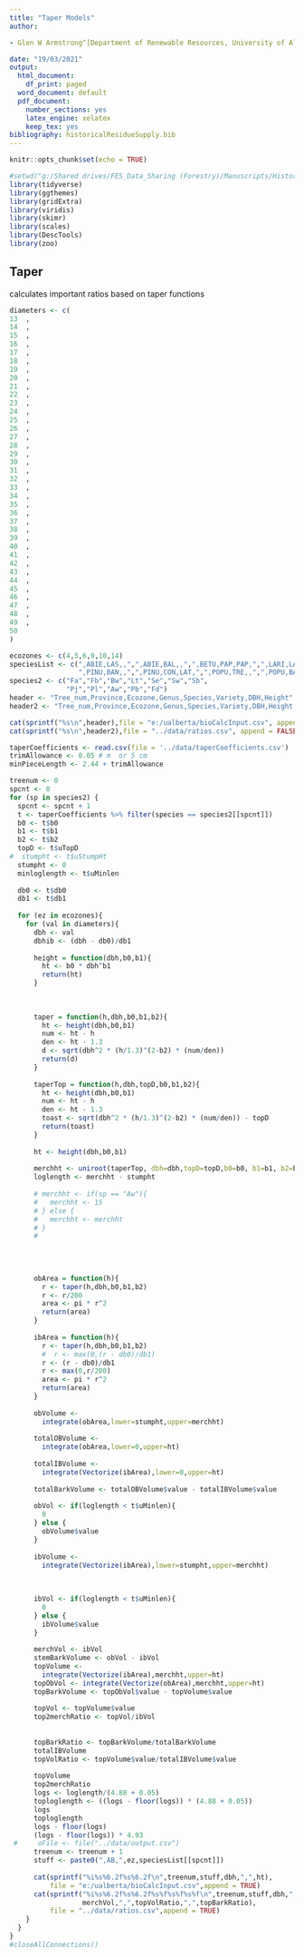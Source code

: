 ```yaml
---
title: "Taper Models"
author:

- Glen W Armstrong^[Department of Renewable Resources, University of Alberta]

date: "19/03/2021"
output:
  html_document:
    df_print: paged
  word_document: default
  pdf_document:
    number_sections: yes
    latex_engine: xelatex
    keep_tex: yes
bibliography: historicalResidueSupply.bib
---
```


```r
knitr::opts_chunk$set(echo = TRUE)
```

```r
#setwd("g:/Shared drives/FES_Data_Sharing (Forestry)/Manuscripts/Historical Residue Supply/Analysis")
library(tidyverse)
library(ggthemes)
library(gridExtra)
library(viridis)
library(skimr)
library(scales)
library(DescTools)
library(zoo)
```

## Taper

calculates important ratios based on taper functions

```r

diameters <- c(
13	,
14	,
15	,
16	,
17	,
18	,
19	,
20	,
21	,
22	,
23	,
24	,
25	,
26	,
27	,
28	,
29	,
30	,
31	,
32	,
33	,
34	,
35	,
36	,
37	,
38	,
39	,
40	,
41	,
42	,
43	,
44	,
45	,
46	,
47	,
48	,
49	,
50	
)

ecozones <- c(4,5,6,9,10,14)
speciesList <- c(",ABIE,LAS,,",",ABIE,BAL,,",",BETU,PAP,PAP,",",LARI,LAR,,",",PICE,ENG,,",",PICE,GLA,,",",PICE,MAR,,",
                 ",PINU,BAN,,",",PINU,CON,LAT,",",POPU,TRE,,",",POPU,BAL,,",",PSEU,MEN,GLA,")
species2 <- c("Fa","Fb","Bw","Lt","Se","Sw","Sb",
              "Pj","Pl","Aw","Pb","Fd")
header <- "Tree_num,Province,Ecozone,Genus,Species,Variety,DBH,Height"
header2 <- "Tree_num,Province,Ecozone,Genus,Species,Variety,DBH,Height,merchVol,topVolRatio,topBarkRatio"

cat(sprintf("%s\n",header),file = "e:/ualberta/bioCalcInput.csv", append = FALSE)
cat(sprintf("%s\n",header2),file = "../data/ratios.csv", append = FALSE)

taperCoefficients <- read.csv(file = '../data/taperCoefficients.csv')
trimAllowance <- 0.05 # m  or 5 cm
minPieceLength <- 2.44 + trimAllowance

treenum <- 0
spcnt <- 0
for (sp in species2) {
  spcnt <- spcnt + 1
  t <- taperCoefficients %>% filter(species == species2[[spcnt]])
  b0 <- t$b0
  b1 <- t$b1
  b2 <- t$b2
  topD <- t$uTopD
#  stumpht <- t$uStumpHt
  stumpht <- 0
  minloglength <- t$uMinlen
  
  db0 <- t$db0
  db1 <- t$db1
  
  for (ez in ecozones){
    for (val in diameters){
      dbh <- val
      dbhib <- (dbh - db0)/db1
      
      height = function(dbh,b0,b1){
        ht <- b0 * dbh^b1
        return(ht)
      }
      
      
      
      taper = function(h,dbh,b0,b1,b2){
        ht <- height(dbh,b0,b1)
        num <- ht - h
        den <- ht - 1.3
        d <- sqrt(dbh^2 * (h/1.3)^(2-b2) * (num/den))
        return(d)
      }
      
      taperTop = function(h,dbh,topD,b0,b1,b2){
        ht <- height(dbh,b0,b1)
        num <- ht - h
        den <- ht - 1.3
        toast <- sqrt(dbh^2 * (h/1.3)^(2-b2) * (num/den)) - topD
        return(toast)
      }
      
      ht <- height(dbh,b0,b1)
      
      merchht <- uniroot(taperTop, dbh=dbh,topD=topD,b0=b0, b1=b1, b2=b2,lower=0,upper=ht)$root
      loglength <- merchht - stumpht
      
      # merchht <- if(sp == "Aw"){
      #   merchht <- 15
      # } else {
      #   merchht <- merchht
      # }
      # 
      
      
      
      
      obArea = function(h){
        r <- taper(h,dbh,b0,b1,b2) 
        r <- r/200
        area <- pi * r^2
        return(area)
      }
      
      ibArea = function(h){
        r <- taper(h,dbh,b0,b1,b2) 
        #  r <- max(0,(r - db0)/db1)
        r <- (r - db0)/db1
        r <- max(0,r/200)
        area <- pi * r^2
        return(area)
      }
      
      obVolume <-
        integrate(obArea,lower=stumpht,upper=merchht)
      
      totalOBVolume <-
        integrate(obArea,lower=0,upper=ht)
      
      totalIBVolume <-
        integrate(Vectorize(ibArea),lower=0,upper=ht)
      
      totalBarkVolume <- totalOBVolume$value - totalIBVolume$value
      
      obVol <- if(loglength < t$uMinlen){
        0
      } else {
        obVolume$value
      }
      
      ibVolume <- 
        integrate(Vectorize(ibArea),lower=stumpht,upper=merchht)
      
      
      
      ibVol <- if(loglength < t$uMinlen){
        0
      } else {
        ibVolume$value
      }
      
      merchVol <- ibVol
      stemBarkVolume <- obVol - ibVol
      topVolume <-  
        integrate(Vectorize(ibArea),merchht,upper=ht)
      topObVol <- integrate(Vectorize(obArea),merchht,upper=ht)
      topBarkVolume <- topObVol$value - topVolume$value 
      
      topVol <- topVolume$value
      top2merchRatio <- topVol/ibVol
    
      
      topBarkRatio <- topBarkVolume/totalBarkVolume
      totalIBVolume
      topVolRatio <- topVolume$value/totalIBVolume$value
      
      topVolume
      top2merchRatio
      logs <- loglength/(4.88 + 0.05)
      toploglength <- ((logs - floor(logs)) * (4.88 + 0.05))
      logs
      toploglength
      logs - floor(logs)
      (logs - floor(logs)) * 4.93
 #     oFile <- file("../data/output.csv")
      treenum <- treenum + 1
      stuff <- paste0(",AB,",ez,speciesList[[spcnt]])
      
      cat(sprintf("%i%s%6.2f%s%6.2f\n",treenum,stuff,dbh,",",ht),
          file = "e:/ualberta/bioCalcInput.csv",append = TRUE)
      cat(sprintf("%i%s%6.2f%s%6.2f%s%f%s%f%s%f\n",treenum,stuff,dbh,",",ht,",",
                  merchVol,",",topVolRatio,",",topBarkRatio),
          file = "../data/ratios.csv",append = TRUE)
    }
  } 
}
#closeAllConnections()
```